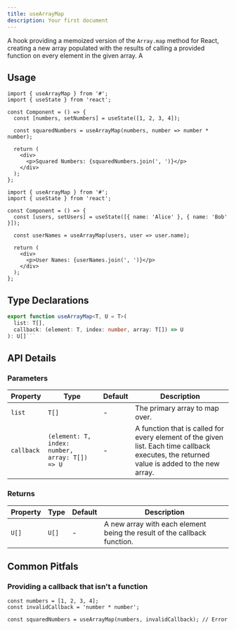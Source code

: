 ```yaml
---
title: useArrayMap
description: Your first document
---
```


A hook providing a memoized version of the `Array.map` method for React, creating a new array populated with the results of calling a provided function on every element in the given array. A

## Usage

```tsx
import { useArrayMap } from '#';
import { useState } from 'react';

const Component = () => {
  const [numbers, setNumbers] = useState([1, 2, 3, 4]);

  const squaredNumbers = useArrayMap(numbers, number => number * number);

  return (
    <div>
      <p>Squared Numbers: {squaredNumbers.join(', ')}</p>
    </div>
  );
};
```

```tsx
import { useArrayMap } from '#';
import { useState } from 'react';

const Component = () => {
  const [users, setUsers] = useState([{ name: 'Alice' }, { name: 'Bob' }]);

  const userNames = useArrayMap(users, user => user.name);

  return (
    <div>
      <p>User Names: {userNames.join(', ')}</p>
    </div>
  );
};
```

## Type Declarations

````typescript
export function useArrayMap<T, U = T>(
  list: T[],
  callback: (element: T, index: number, array: T[]) => U
): U[]```
````

## API Details

### Parameters

| Property    | Type                           | Default | Description                                                                                                      |
| ----------- | ------------------------------ | ------- | ---------------------------------------------------------------------------------------------------------------- |
| `list`      | `T[]`                          | -       | The primary array to map over.                                                                                    |
| `callback`  | `(element: T, index: number, array: T[]) => U` | -       | A function that is called for every element of the given list. Each time callback executes, the returned value is added to the new array. |

### Returns

| Property  | Type      | Default | Description                                                     |
| --------- | --------- | ------- | --------------------------------------------------------------- |
| `U[]`     | `U[]`     | -       | A new array with each element being the result of the callback function. |

## Common Pitfals

### Providing a callback that isn't a function

```tsx
const numbers = [1, 2, 3, 4];
const invalidCallback = 'number * number';

const squaredNumbers = useArrayMap(numbers, invalidCallback); // Error
```
